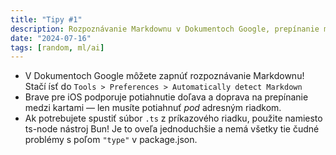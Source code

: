 ```yaml
---
title: "Tipy #1"
description: Rozpoznávanie Markdownu v Dokumentoch Google, prepínanie medzi kartami potiahnutím v Brave pre iOS a spúšťanie súborov TypeScript z príkazového riadku.
date: "2024-07-16"
tags: [random, ml/ai]
---
```


- V Dokumentoch Google môžete zapnúť rozpoznávanie Markdownu! Stačí ísť do `Tools > Preferences > Automatically detect Markdown`
- Brave pre iOS podporuje potiahnutie doľava a doprava na prepínanie medzi kartami — len musíte potiahnuť _pod_ adresným riadkom.
- Ak potrebujete spustiť súbor `.ts` z príkazového riadku, použite namiesto ts-node nástroj Bun! Je to oveľa jednoduchšie a nemá všetky tie čudné problémy s poľom `"type"` v package.json.
